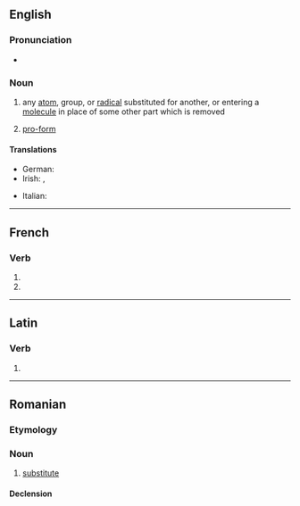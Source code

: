 {{also|Substituent}}
==English==

===Pronunciation===
* {{IPA|en|[sʌbˈstɪtʃuənt]}}

===Noun===
{{en-noun}}

# {{lb|en|chemistry}} any [[atom]], group, or [[radical]] substituted for another, or entering a [[molecule]] in place of some other part which is removed
# {{lb|en|grammar}} [[pro-form]]

====Translations====
{{trans-top|chemistry}}
* German: {{t+|de|Substituent|m}}
* Irish: {{t|ga|malartaí|m}}, {{t|ga|ionadán|m}}
{{trans-mid}}
* Italian: {{t+|it|sostituente|m}}
{{trans-bottom}}

----

==French==

===Verb===
{{head|fr|verb form}}

# {{inflection of|fr|substituer||3|p|pres|indc}}
# {{inflection of|fr|substituer||3|p|pres|subj}}

----

==Latin==

===Verb===
{{la-verb-form|substituent}}

# {{inflection of|la|substituō||3|p|futr|actv|indc}}

----

==Romanian==

===Etymology===
{{suffix|ro|substitui|-ent}}

===Noun===
{{ro-noun|m|substituenți}}

# [[substitute]]

====Declension====
{{ro-noun-m|pl=substituenți}}